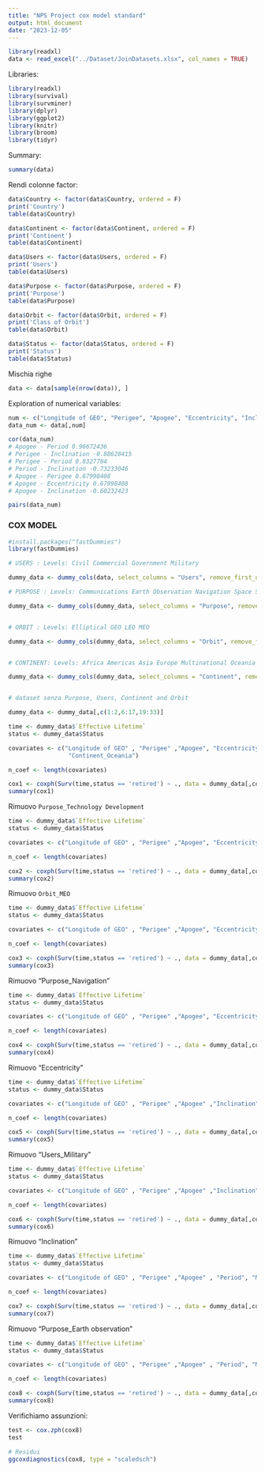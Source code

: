 ```yaml
---
title: "NPS Project cox model standard"
output: html_document
date: "2023-12-05"
---
```


```r
library(readxl)
data <- read_excel("../Dataset/JoinDatasets.xlsx", col_names = TRUE)
```

Libraries:
```r
library(readxl)
library(survival)
library(survminer)
library(dplyr) 
library(ggplot2)
library(knitr)
library(broom)
library(tidyr)
```

Summary:
```r
summary(data)
```

Rendi colonne factor:
```r
data$Country <- factor(data$Country, ordered = F)
print('Country')
table(data$Country)

data$Continent <- factor(data$Continent, ordered = F)
print('Continent')
table(data$Continent)

data$Users <- factor(data$Users, ordered = F)
print('Users')
table(data$Users)

data$Purpose <- factor(data$Purpose, ordered = F)
print('Purpose')
table(data$Purpose)

data$Orbit <- factor(data$Orbit, ordered = F)
print('Class of Orbit')
table(data$Orbit)

data$Status <- factor(data$Status, ordered = F)
print('Status')
table(data$Status)
```
Mischia righe
```r
data <- data[sample(nrow(data)), ]
```
Exploration of numerical variables:
```r
num <- c("Longitude of GEO", "Perigee", "Apogee", "Eccentricity", "Inclination", "Period", "Mass")
data_num <- data[,num]

cor(data_num)
# Apogee - Period 0.96672436  
# Perigee - Inclination -0.88628415   
# Perigee - Period 0.8327784  
# Period - Inclination -0.73233046  
# Apogee - Perigee 0.67998408  
# Apogee - Eccentricity 0.67998408  
# Apogee - Inclination -0.60232423  

pairs(data_num)
```

### COX MODEL


```r
#install.packages("fastDummies")
library(fastDummies)

# USERS : Levels: Civil Commercial Government Military

dummy_data <- dummy_cols(data, select_columns = "Users", remove_first_dummy = TRUE)

# PURPOSE : Levels: Communications Earth Observation Navigation Space Science Technology Development

dummy_data <- dummy_cols(dummy_data, select_columns = "Purpose", remove_first_dummy = TRUE)


# ORBIT : Levels: Elliptical GEO LEO MEO

dummy_data <- dummy_cols(dummy_data, select_columns = "Orbit", remove_first_dummy = TRUE)


# CONTINENT: Levels: Africa Americas Asia Europe Multinational Oceania

dummy_data <- dummy_cols(dummy_data, select_columns = "Continent", remove_first_dummy = TRUE)


# dataset senza Purpose, Users, Continent and Orbit

dummy_data <- dummy_data[,c(1:2,6:17,19:33)]

```


```r
time <- dummy_data$`Effective Lifetime`
status <- dummy_data$Status

covariates <- c("Longitude of GEO" , "Perigee" ,"Apogee", "Eccentricity" ,"Inclination", "Period", "Mass", "Users_Commercial", "Users_Government",                      "Users_Military", "Purpose_Earth Observation", "Purpose_Navigation", "Purpose_Space Science", "Purpose_Technology Development",                        "Orbit_GEO", "Orbit_LEO",  "Orbit_MEO", "Continent_Americas", "Continent_Asia", "Continent_Europe", "Continent_Multinational",       
                 "Continent_Oceania")

n_coef <- length(covariates)

cox1 <- coxph(Surv(time,status == 'retired') ~ ., data = dummy_data[,covariates])
summary(cox1)

```

Rimuovo `Purpose_Technology Development`
```r
time <- dummy_data$`Effective Lifetime`
status <- dummy_data$Status

covariates <- c("Longitude of GEO" , "Perigee" ,"Apogee", "Eccentricity" ,"Inclination", "Period", "Mass", "Users_Commercial", "Users_Government",                      "Users_Military", "Purpose_Earth Observation", "Purpose_Navigation", "Purpose_Space Science","Orbit_GEO", "Orbit_LEO","Orbit_MEO",                    "Continent_Americas", "Continent_Asia", "Continent_Europe", "Continent_Multinational","Continent_Oceania")

n_coef <- length(covariates)

cox2 <- coxph(Surv(time,status == 'retired') ~ ., data = dummy_data[,covariates])
summary(cox2)

```

Rimuovo `Orbit_MEO`
```r
time <- dummy_data$`Effective Lifetime`
status <- dummy_data$Status

covariates <- c("Longitude of GEO" , "Perigee" ,"Apogee", "Eccentricity" ,"Inclination", "Period", "Mass", "Users_Commercial", "Users_Government",                      "Users_Military", "Purpose_Earth Observation", "Purpose_Navigation", "Purpose_Space Science","Orbit_GEO", "Orbit_LEO",                    "Continent_Americas", "Continent_Asia", "Continent_Europe", "Continent_Multinational","Continent_Oceania")

n_coef <- length(covariates)

cox3 <- coxph(Surv(time,status == 'retired') ~ ., data = dummy_data[,covariates])
summary(cox3)

```


Rimuovo "Purpose_Navigation"
```r
time <- dummy_data$`Effective Lifetime`
status <- dummy_data$Status

covariates <- c("Longitude of GEO" , "Perigee" ,"Apogee", "Eccentricity" ,"Inclination", "Period", "Mass", "Users_Commercial", "Users_Government",                      "Users_Military", "Purpose_Earth Observation", "Purpose_Space Science","Orbit_GEO", "Orbit_LEO",                    "Continent_Americas", "Continent_Asia", "Continent_Europe", "Continent_Multinational","Continent_Oceania")

n_coef <- length(covariates)

cox4 <- coxph(Surv(time,status == 'retired') ~ ., data = dummy_data[,covariates])
summary(cox4)

```

Rimuovo "Eccentricity"
```r
time <- dummy_data$`Effective Lifetime`
status <- dummy_data$Status

covariates <- c("Longitude of GEO" , "Perigee" ,"Apogee" ,"Inclination", "Period", "Mass", "Users_Commercial", "Users_Government",                      "Users_Military", "Purpose_Earth Observation", "Purpose_Space Science","Orbit_GEO", "Orbit_LEO",                    "Continent_Americas", "Continent_Asia", "Continent_Europe", "Continent_Multinational","Continent_Oceania")

n_coef <- length(covariates)

cox5 <- coxph(Surv(time,status == 'retired') ~ ., data = dummy_data[,covariates])
summary(cox5)

```

Rimuovo "Users_Military"
```r
time <- dummy_data$`Effective Lifetime`
status <- dummy_data$Status

covariates <- c("Longitude of GEO" , "Perigee" ,"Apogee" ,"Inclination", "Period", "Mass", "Users_Commercial", "Users_Government", "Purpose_Earth Observation", "Purpose_Space Science","Orbit_GEO", "Orbit_LEO", "Continent_Americas", "Continent_Asia", "Continent_Europe", "Continent_Multinational","Continent_Oceania")

n_coef <- length(covariates)

cox6 <- coxph(Surv(time,status == 'retired') ~ ., data = dummy_data[,covariates])
summary(cox6)

```
Rimuovo "Inclination"
```r
time <- dummy_data$`Effective Lifetime`
status <- dummy_data$Status

covariates <- c("Longitude of GEO" , "Perigee" ,"Apogee" , "Period", "Mass", "Users_Commercial", "Users_Government", "Purpose_Earth Observation", "Purpose_Space Science","Orbit_GEO", "Orbit_LEO", "Continent_Americas", "Continent_Asia", "Continent_Europe", "Continent_Multinational","Continent_Oceania")

n_coef <- length(covariates)

cox7 <- coxph(Surv(time,status == 'retired') ~ ., data = dummy_data[,covariates])
summary(cox7)

```

Rimuovo "Purpose_Earth observation"
```r
time <- dummy_data$`Effective Lifetime`
status <- dummy_data$Status

covariates <- c("Longitude of GEO" , "Perigee" ,"Apogee" , "Period", "Mass", "Users_Commercial", "Users_Government", "Purpose_Space Science","Orbit_GEO", "Orbit_LEO", "Continent_Americas", "Continent_Asia", "Continent_Europe", "Continent_Multinational","Continent_Oceania")

n_coef <- length(covariates)

cox8 <- coxph(Surv(time,status == 'retired') ~ ., data = dummy_data[,covariates])
summary(cox8)

```

Verifichiamo assunzioni:

```r
test <- cox.zph(cox8)
test
```


```r
# Residui
ggcoxdiagnostics(cox8, type = "scaledsch")
```
